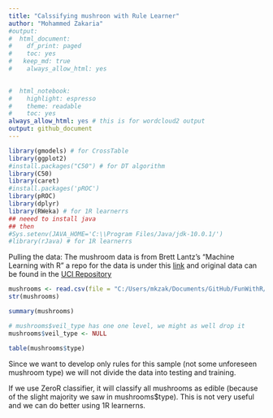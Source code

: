 ```yaml
---
title: "Calssifying mushroon with Rule Learner"
author: "Mohammed Zakaria"
#output:
#  html_document:
#    df_print: paged
#    toc: yes
#   keep_md: true
#    always_allow_html: yes

  
#  html_notebook:
#    highlight: espresso
#    theme: readable
#    toc: yes
always_allow_html: yes # this is for wordcloud2 output
output: github_document
---
```




```r
library(gmodels) # for CrossTable
library(ggplot2)
#install.packages("C50") # for DT algorithm
library(C50)
library(caret)
#install.packages('pROC')
library(pROC)
library(dplyr)
library(RWeka) # for 1R learnerrs
## neeed to install java
## then 
#Sys.setenv(JAVA_HOME='C:\\Program Files/Java/jdk-10.0.1/')
#library(rJava) # for 1R learnerrs
```


Pulling the data: The mushroom data is from Brett Lantz's "Machine Learning with R" a repo for the data is under this [link](https://github.com/mzakariaCERN/Machine-Learning-with-R-datasets/blob/master/mushrooms.csv) and original data can be found in the [UCI Repository](https://archive.ics.uci.edu/ml)


```r
mushrooms <- read.csv(file = "C:/Users/mkzak/Documents/GitHub/FunWithR/FunWithR/4_RL/Data/mushrooms.csv", stringsAsFactors = FALSE)
str(mushrooms)

summary(mushrooms)
```

```r
# mushrooms$veil_type has one one level, we might as well drop it
mushrooms$veil_type <- NULL

```




```r
table(mushrooms$type)
```

Since we want to develop only rules for this sample (not some unforeseen mushroom type) we will not divide the data into testing and training. 

If we use ZeroR classifier, it will classify all mushrooms as edible (because of the slight majority we saw in mushrooms$type). This is not very useful and we can do better using 1R learnerns. 

